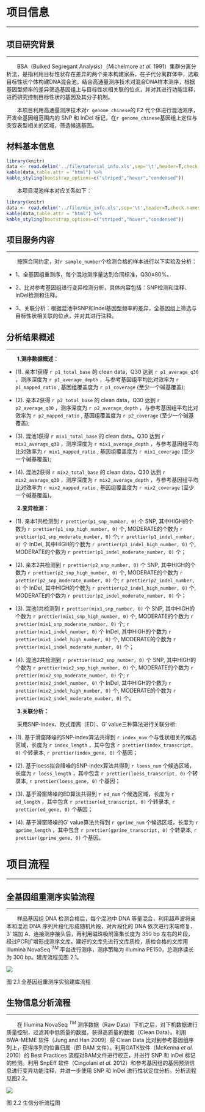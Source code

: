 # 项目信息

***

## 项目研究背景

***

&emsp;&emsp;BSA（Bulked Segregant Analysis）（Michelmore *et al.* 1991）集群分离分析法，是指利用目标性状存在差异的两个亲本构建家系，在子代分离群体中，选取目标性状个体构建DNA混合池，结合高通量测序技术对混合DNA样本测序，根据基因型频率的差异筛选基因组上与目标性状相关联的位点，并对其进行功能注释，进而研究控制目标性状的基因及其分子机制。

&emsp;&emsp;本项目利用高通量测序技术对`r genome_chinese`的 F2 代个体进行混池测序，开发全基因组范围内的 SNP 和 InDel 标记，在`r genome_chinese`基因组上定位与突变表型相关的区域，筛选候选基因。

## 材料基本信息

```r
library(knitr)
data <- read.delim('../file/material_info.xls',sep='\t',header=T,check.names = F)
kable(data,table.attr = "html") %>%
kable_styling(bootstrap_options=c("striped","hover","condensed"))
```

&emsp;&emsp;本项目混池样本对应关系如下：

```r
library(knitr)
data <- read.delim('../file/mix_info.xls',sep='\t',header=T,check.names = F)
kable(data,table.attr = "html") %>%
kable_styling(bootstrap_options=c("striped","hover","condensed"))
```

## 项目服务内容

***

&emsp;&emsp;按照合同约定，对`r sample_number`个检测合格的样本进行以下实验及分析：

- 1、全基因组重测序，每个混池测序量达到合同标准，Q30≥80%。

- 2、比对参考基因组进行变异检测分析，具体内容包括：SNP检测和注释、InDel检测和注释。

- 3、关联分析：根据混池中SNP和Indel基因型频率的差异，全基因组上筛选与目标性状相关联的位点，并对其进行注释。

## 分析结果概述

***

&emsp;&emsp;**1.测序数据概述：**

- (1). 亲本1获得 `r p1_total_base` 的 clean data，Q30 达到 `r p1_average_q30` ，测序深度为 `r p1_average_depth` ，与参考基因组平均比对效率为 `r p1_mapped_ratio` , 基因组覆盖度为 `r p1_coverage` (至少一个碱基覆盖);

- (2). 亲本2获得 `r p2_total_base` 的 clean data，Q30 达到 `r p2_average_q30` ，测序深度为 `r p2_average_depth` ，与参考基因组平均比对效率为 `r p2_mapped_ratio` , 基因组覆盖度为 `r p2_coverage` (至少一个碱基覆盖);

- (3). 混池1获得 `r mix1_total_base` 的 clean data，Q30 达到 `r mix1_average_q30` ，测序深度为 `r mix1_average_depth` ，与参考基因组平均比对效率为 `r mix1_mapped_ratio` , 基因组覆盖度为 `r mix1_coverage` (至少一个碱基覆盖);

- (4). 混池2获得 `r mix2_total_base` 的 clean data，Q30 达到 `r mix2_average_q30` ，测序深度为 `r mix2_average_depth` ，与参考基因组平均比对效率为 `r mix2_mapped_ratio` , 基因组覆盖度为 `r mix2_coverage` (至少一个碱基覆盖)。

&emsp;&emsp;**2.变异检测：**

- (1). 亲本1共检测到 `r prettier(p1_snp_number, 0)` 个 SNP, 其中HIGH的个数为 `r prettier(p1_snp_high_number, 0)` 个, MODERATE的个数为 `r prettier(p1_snp_moderate_number, 0)` 个; `r prettier(p1_indel_number, 0)` 个 InDel, 其中HIGH的个数为 `r prettier(p1_indel_high_number, 0)` 个, MODERATE的个数为 `r prettier(p1_indel_moderate_number, 0)` 个；

- (2). 亲本2共检测到 `r prettier(p2_snp_number, 0)` 个 SNP, 其中HIGH的个数为 `r prettier(p2_snp_high_number, 0)` 个, MODERATE的个数为 `r prettier(p2_snp_moderate_number, 0)` 个; `r prettier(p2_indel_number, 0)` 个 InDel, 其中HIGH的个数为 `r prettier(p2_indel_high_number, 0)` 个, MODERATE的个数为 `r prettier(p2_indel_moderate_number, 0)` 个；

- (3). 混池1共检测到 `r prettier(mix1_snp_number, 0)` 个 SNP, 其中HIGH的个数为 `r prettier(mix1_snp_high_number, 0)` 个, MODERATE的个数为 `r prettier(mix1_snp_moderate_number, 0)` 个; `r prettier(mix1_indel_number, 0)` 个 InDel, 其中HIGH的个数为 `r prettier(mix1_indel_high_number, 0)` 个, MODERATE的个数为 `r prettier(mix1_indel_moderate_number, 0)` 个；

- (4). 混池2共检测到 `r prettier(mix2_snp_number, 0)` 个 SNP, 其中HIGH的个数为 `r prettier(mix2_snp_high_number, 0)` 个, MODERATE的个数为 `r prettier(mix2_snp_moderate_number, 0)` 个; `r prettier(mix2_indel_number, 0)` 个 InDel, 其中HIGH的个数为 `r prettier(mix2_indel_high_number, 0)` 个, MODERATE的个数为 `r prettier(mix2_indel_moderate_number, 0)` 个。

&emsp;&emsp;**3.关联分析：**

&emsp;&emsp;采用SNP-index、欧式距离（ED）、G′ value三种算法进行关联分析:

- (1). 基于滑窗降噪的SNP-index算法共得到 `r index_num` 个与性状相关的候选区域，长度为 `r index_length` ，其中包含 `r prettier(index_transcript, 0)` 个转录本, `r prettier(index_gene, 0)` 个基因；

- (2). 基于loess拟合降噪的SNP-index算法共得到 `r loess_num` 个候选区域，长度为 `r loess_length` ，其中包含 `r prettier(loess_transcript, 0)` 个转录本, `r prettier(loess_gene, 0)` 个基因；

- (3). 基于滑窗降噪的ED算法共得到 `r ed_num` 个候选区域，长度为 `r ed_length` ，其中包含 `r prettier(ed_transcript, 0)` 个转录本, `r prettier(ed_gene, 0)` 个基因；

- (4). 基于滑窗降噪的G′ value算法共得到 `r gprime_num` 个候选区域，长度为 `r gprime_length` ，其中包含 `r prettier(gprime_transcript, 0)` 个转录本, `r prettier(gprime_gene, 0)` 个基因。


# 项目流程

***

## 全基因组重测序实验流程

***

&emsp;&emsp;样品基因组 DNA 检测合格后，每个混池中 DNA 等量混合，利用超声波将亲本和混池 DNA 序列片段化形成随机片段，对片段化的 DNA 依次进行末端修复、3′ 端加 A、连接测序接头后，再利用磁珠吸附富集长度为 350 bp 左右的片段，经过PCR扩增形成测序文库。建好的文库先进行文库质检，质检合格的文库用 Illumina NovaSeq $^{TM}$ 平台进行测序，测序策略为 Illumina PE150，总测序读长为 300 bp。建库流程见图 2.1。

<img class="normal4" src="src/library.png">

<p class='mark'>图 2.1 全基因组重测序实验建库流程</p>


## 生物信息分析流程

***

&emsp;&emsp;在 Illumina NovaSeq $^{TM}$ 测序数据（Raw Data）下机之后，对下机数据进行质量控制，过滤其中低质量的数据，获得高质量的数据（Clean Data）。利用 BWA-MEME 软件（Jung and Han 2009）将 Clean Data 比对到参考基因组序列上，获得序列的位置归属（即 BAM 文件）。利用GATK软件（McKenna *et al.* 2010）的 Best Practices 流程对BAM文件进行校正，并进行 SNP 和 InDel 标记的检测。利用 SnpEff 软件（Cingolani *et al.* 2012）和参考基因组的基因预测信息进行变异功能注释，并进一步使用 SNP 和 InDel 进行性状定位分析。分析流程见图2.2。

<img class="normal7" src="src/bsa_pipeline.png">

<p class='mark'>图 2.2 生信分析流程图</p>


